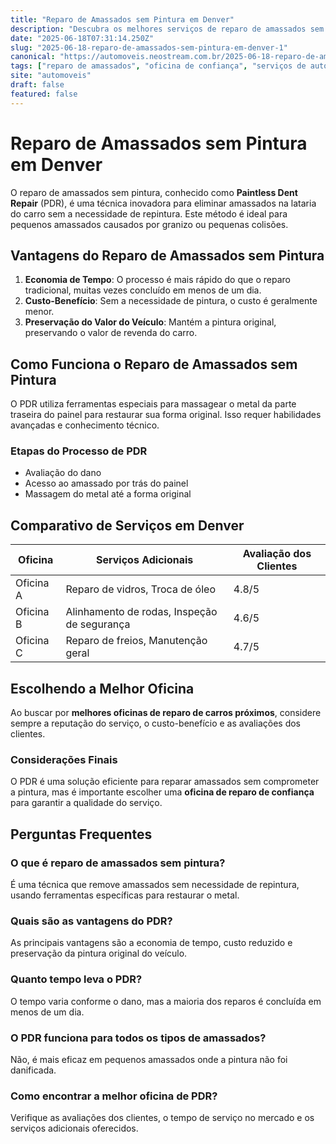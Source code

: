 ```yaml
---
title: "Reparo de Amassados sem Pintura em Denver"
description: "Descubra os melhores serviços de reparo de amassados sem pintura em Denver e escolha a melhor opção para seu veículo."
date: "2025-06-18T07:31:14.250Z"
slug: "2025-06-18-reparo-de-amassados-sem-pintura-em-denver-1"
canonical: "https://automoveis.neostream.com.br/2025-06-18-reparo-de-amassados-sem-pintura-em-denver-1"
tags: ["reparo de amassados", "oficina de confiança", "serviços de auto reparo"]
site: "automoveis"
draft: false
featured: false
---
```


# Reparo de Amassados sem Pintura em Denver

O reparo de amassados sem pintura, conhecido como **Paintless Dent Repair** (PDR), é uma técnica inovadora para eliminar amassados na lataria do carro sem a necessidade de repintura. Este método é ideal para pequenos amassados causados por granizo ou pequenas colisões.

## Vantagens do Reparo de Amassados sem Pintura

1. **Economia de Tempo**: O processo é mais rápido do que o reparo tradicional, muitas vezes concluído em menos de um dia.
2. **Custo-Benefício**: Sem a necessidade de pintura, o custo é geralmente menor.
3. **Preservação do Valor do Veículo**: Mantém a pintura original, preservando o valor de revenda do carro.

## Como Funciona o Reparo de Amassados sem Pintura

O PDR utiliza ferramentas especiais para massagear o metal da parte traseira do painel para restaurar sua forma original. Isso requer habilidades avançadas e conhecimento técnico.

### Etapas do Processo de PDR

- Avaliação do dano
- Acesso ao amassado por trás do painel
- Massagem do metal até a forma original

## Comparativo de Serviços em Denver

| Oficina | Serviços Adicionais | Avaliação dos Clientes |
|---------|--------------------|------------------------|
| Oficina A | Reparo de vidros, Troca de óleo | 4.8/5 |
| Oficina B | Alinhamento de rodas, Inspeção de segurança | 4.6/5 |
| Oficina C | Reparo de freios, Manutenção geral | 4.7/5 |

## Escolhendo a Melhor Oficina

Ao buscar por **melhores oficinas de reparo de carros próximos**, considere sempre a reputação do serviço, o custo-benefício e as avaliações dos clientes.

### Considerações Finais

O PDR é uma solução eficiente para reparar amassados sem comprometer a pintura, mas é importante escolher uma **oficina de reparo de confiança** para garantir a qualidade do serviço.

## Perguntas Frequentes

### O que é reparo de amassados sem pintura?

É uma técnica que remove amassados sem necessidade de repintura, usando ferramentas específicas para restaurar o metal.

### Quais são as vantagens do PDR?

As principais vantagens são a economia de tempo, custo reduzido e preservação da pintura original do veículo.

### Quanto tempo leva o PDR?

O tempo varia conforme o dano, mas a maioria dos reparos é concluída em menos de um dia.

### O PDR funciona para todos os tipos de amassados?

Não, é mais eficaz em pequenos amassados onde a pintura não foi danificada.

### Como encontrar a melhor oficina de PDR?

Verifique as avaliações dos clientes, o tempo de serviço no mercado e os serviços adicionais oferecidos.